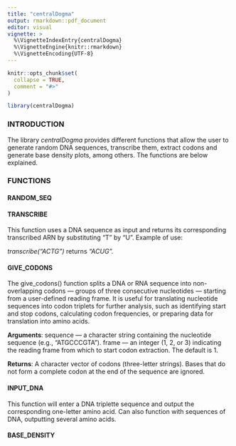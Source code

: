 ```yaml
---
title: "centralDogma"
output: rmarkdown::pdf_document
editor: visual
vignette: >
  %\VignetteIndexEntry{centralDogma}
  %\VignetteEngine{knitr::rmarkdown}
  %\VignetteEncoding{UTF-8}
---
```


```r
knitr::opts_chunk$set(
  collapse = TRUE,
  comment = "#>"
)
```

```r
library(centralDogma)
```

### INTRODUCTION

The library *centralDogma* provides different functions that allow the user to generate random DNA sequences, transcribe them, extract codons and generate base density plots, among others. The functions are below explained.

### FUNCTIONS

#### RANDOM_SEQ

#### TRANSCRIBE

This function uses a DNA sequence as input and returns its corresponding transcribed ARN by substituting "T" by "U". Example of use:

*transcribe("ACTG")* returns *"ACUG".*

#### GIVE_CODONS

The give_codons() function splits a DNA or RNA sequence into non-overlapping codons — groups of three consecutive nucleotides — starting from a user-defined reading frame. It is useful for translating nucleotide sequences into codon triplets for further analysis, such as identifying start and stop codons, calculating codon frequencies, or preparing data for translation into amino acids.

**Arguments**: sequence — a character string containing the nucleotide sequence (e.g., "ATGCCCGTA"). frame — an integer (1, 2, or 3) indicating the reading frame from which to start codon extraction. The default is 1.

**Returns**: A character vector of codons (three-letter strings). Bases that do not form a complete codon at the end of the sequence are ignored.

#### INPUT_DNA

This function will enter a DNA triplette sequence and output the corresponding one-letter amino acid. Can also function with sequences of DNA, outputting several amino acids.

#### BASE_DENSITY
